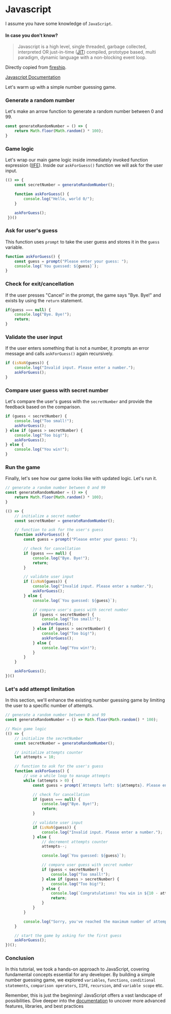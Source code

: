 # Javascript

I assume you have some knowledge of `JavaScript`.

#### In case you don't know?
> Javascript is a high level, single threaded, garbage collected, interpreted OR just-in-time ([JIT](https://en.wikipedia.org/wiki/Just-in-time_compilation)) compiled, prototype based, multi paradigm, dynamic language with a non-blocking event loop.

Directly copied from [fireship](https://www.youtube.com/@Fireship).

[Javascript Documentation](https://developer.mozilla.org/en-US/docs/Web/JavaScript)

Let's warm up with a simple number guessing game.

### Generate a random number

Let's make an arrow function to generate a random number between 0 and 99.

```javascript copy
const generateRandomNumber = () => {
    return Math.floor(Math.random() * 100);
}
```

### Game logic

Let's wrap our main game logic inside immediately invoked function expression ([IIFE](https://developer.mozilla.org/en-US/docs/Glossary/IIFE)).
Inside our `askForGuess()` function we will ask for the user input.

```javascript copy
(() => {
    const secretNumber = generateRandomNumber();

    function askForGuess() {
        console.log("Hello, world 0/");
    }

    askForGuess();
 })()
```

### Ask for user's guess

This function uses `prompt` to take the user guess and stores it in the `guess` variable.

```javascript copy
function askForGuess() {
    const guess = prompt("Please enter your guess: ");
    console.log(`You guessed: ${guess}`);
}
```

### Check for exit/cancellation

If the user presses "Cancel" in the prompt, the game says "Bye. Bye!" and exists by using the `return` statement.

```javascript copy
if(guess === null) {
    console.log("Bye. Bye!");
    return;
}
```

### Validate the user input

If the user enters something that is not a number, it prompts an error message and calls `askForGuess()` again recursively.

```javascript copy
if (isNaN(guess)) {
    console.log("Invalid input. Please enter a number.");
    askForGuess();
}
```

### Compare user guess with secret number

Let's compare the user's guess with the `secretNumber` and provide the feedback based on the comparison.

```javascript copy
if (guess < secretNumber) {
    console.log("Too small!");
    askForGuess();
} else if (guess > secretNumber) {
    console.log("Too big!");
    askForGuess();
} else {
    console.log("You win!");
}
```

### Run the game

Finally, let's see how our game looks like with updated logic. Let's run it.

```javascript copy
// generate a random number between 0 and 99
const generateRandomNumber = () => {
    return Math.floor(Math.random() * 100);
}

(() => {
    // initialize a secret number
    const secretNumber = generateRandomNumber();

    // function to ask for the user's guess
    function askForGuess() {
        const guess = prompt("Please enter your guess: ");

        // check for cancellation
        if (guess === null) {
            console.log("Bye. Bye!");
            return;
        }

        // validate user input
        if (isNaN(guess)) {
            console.log("Invalid input. Please enter a number.");
            askForGuess();
        } else {
            console.log(`You guessed: ${guess}`);

            // compare user's guess with secret number
            if (guess < secretNumber) {
                console.log("Too small!");
                askForGuess();
            } else if (guess > secretNumber) {
                console.log("Too big!");
                askForGuess();
            } else {
                console.log("You win!");
            }
        }
    }

    askForGuess();
})()
```

### Let's add attempt limitation

In this section, we'll enhance the existing number guessing game by limiting the user to a specific number of attempts.

```javascript copy
// generate a random number between 0 and 99
const generateRandomNumber = () => Math.floor(Math.random() * 100);

// Main game logic
(() => {
    // initialize the secretNumber
    const secretNumber = generateRandomNumber();

    // initialize attempts counter
    let attempts = 10;

    // function to ask for the user's guess
    function askForGuess() {
        // use a while loop to manage attempts
        while (attempts > 0) {
            const guess = prompt(`Attempts left: ${attempts}. Please enter your guess:`);

            // check for cancellation
            if (guess === null) {
                console.log("Bye. Bye!");
                return;
            }

            // validate user input
            if (isNaN(guess)) {
                console.log("Invalid input. Please enter a number.");
            } else {
                // decrement attempts counter
                attempts--; 

                console.log(`You guessed: ${guess}`);

                // compare user guess with secret number
                if (guess < secretNumber) {
                    console.log("Too small!");
                } else if (guess > secretNumber) {
                    console.log("Too big!");
                } else {
                    console.log(`Congratulations! You win in ${10 - attempts} attempts.`);
                    return;
                }
            }
        }

        console.log("Sorry, you've reached the maximum number of attempts. The secret number was:", secretNumber);
    }

    // start the game by asking for the first guess
    askForGuess();
})();
```

### Conclusion

In this tutorial, we took a hands-on approach to JavaScript, covering fundamental concepts essential for any developer.
By building a simple number guessing game, we explored `variables`, `functions`, `conditional statements`, `comparison operators`, `IIFE`, `recursion`, and `variable scope` etc.

Remember, this is just the beginning! JavaScript offers a vast landscape of possibilities.
Dive deeper into the [documentation](https://developer.mozilla.org/en-US/docs/Web/JavaScript) to uncover more advanced features, libraries, and best practices
